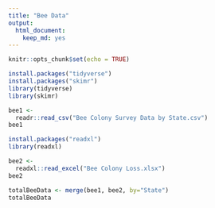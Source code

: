 ```yaml
---
title: "Bee Data"
output: 
  html_document: 
    keep_md: yes
---
```


```r
knitr::opts_chunk$set(echo = TRUE)
```
```r
install.packages("tidyverse")
install.packages("skimr")
library(tidyverse)
library(skimr)
```


```r
bee1 <- 
  readr::read_csv("Bee Colony Survey Data by State.csv")
bee1
```
```r
install.packages("readxl")
library(readxl)
```

```r
bee2 <- 
  readxl::read_excel("Bee Colony Loss.xlsx")
bee2
```

```r
totalBeeData <- merge(bee1, bee2, by="State")
totalBeeData
  
```

